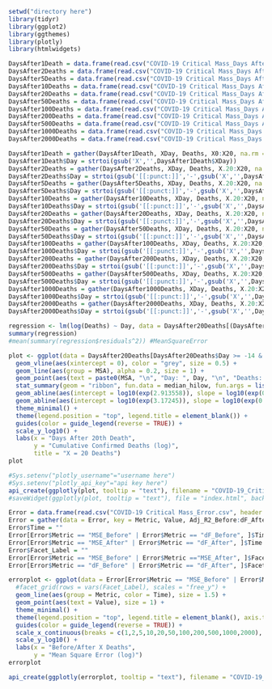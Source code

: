 ```{r libraries}
setwd("directory here")
library(tidyr)
library(ggplot2)
library(ggthemes)
library(plotly)
library(htmlwidgets)
```

```{r load data}
DaysAfter1Death = data.frame(read.csv("COVID-19 Critical Mass_Days After 1 Death.csv", header = TRUE))
DaysAfter2Deaths = data.frame(read.csv("COVID-19 Critical Mass_Days After 2 Deaths.csv", header = TRUE))
DaysAfter5Deaths = data.frame(read.csv("COVID-19 Critical Mass_Days After 5 Deaths.csv", header = TRUE))
DaysAfter10Deaths = data.frame(read.csv("COVID-19 Critical Mass_Days After 10 Deaths.csv", header = TRUE))
DaysAfter20Deaths = data.frame(read.csv("COVID-19 Critical Mass_Days After 20 Deaths.csv", header = TRUE))
DaysAfter50Deaths = data.frame(read.csv("COVID-19 Critical Mass_Days After 50 Deaths.csv", header = TRUE))
DaysAfter100Deaths = data.frame(read.csv("COVID-19 Critical Mass_Days After 100 Deaths.csv", header = TRUE))
DaysAfter200Deaths = data.frame(read.csv("COVID-19 Critical Mass_Days After 200 Deaths.csv", header = TRUE))
DaysAfter500Deaths = data.frame(read.csv("COVID-19 Critical Mass_Days After 500 Deaths.csv", header = TRUE))
DaysAfter1000Deaths = data.frame(read.csv("COVID-19 Critical Mass_Days After 1000 Deaths.csv", header = TRUE))
DaysAfter2000Deaths = data.frame(read.csv("COVID-19 Critical Mass_Days After 2000 Deaths.csv", header = TRUE))
```

```{r format data}
DaysAfter1Death = gather(DaysAfter1Death, XDay, Deaths, X0:X20, na.rm = TRUE)
DaysAfter1Death$Day = strtoi(gsub('X','',DaysAfter1Death$XDay))
DaysAfter2Deaths = gather(DaysAfter2Deaths, XDay, Deaths, X.20:X20, na.rm = TRUE)
DaysAfter2Deaths$Day = strtoi(gsub('[[:punct:]]','-',gsub('X','',DaysAfter2Deaths$XDay)))
DaysAfter5Deaths = gather(DaysAfter5Deaths, XDay, Deaths, X.20:X20, na.rm = TRUE)
DaysAfter5Deaths$Day = strtoi(gsub('[[:punct:]]','-',gsub('X','',DaysAfter5Deaths$XDay)))
DaysAfter10Deaths = gather(DaysAfter10Deaths, XDay, Deaths, X.20:X20, na.rm = TRUE)
DaysAfter10Deaths$Day = strtoi(gsub('[[:punct:]]','-',gsub('X','',DaysAfter10Deaths$XDay)))
DaysAfter20Deaths = gather(DaysAfter20Deaths, XDay, Deaths, X.20:X20, na.rm = TRUE)
DaysAfter20Deaths$Day = strtoi(gsub('[[:punct:]]','-',gsub('X','',DaysAfter20Deaths$XDay)))
DaysAfter50Deaths = gather(DaysAfter50Deaths, XDay, Deaths, X.20:X20, na.rm = TRUE)
DaysAfter50Deaths$Day = strtoi(gsub('[[:punct:]]','-',gsub('X','',DaysAfter50Deaths$XDay)))
DaysAfter100Deaths = gather(DaysAfter100Deaths, XDay, Deaths, X.20:X20, na.rm = TRUE)
DaysAfter100Deaths$Day = strtoi(gsub('[[:punct:]]','-',gsub('X','',DaysAfter100Deaths$XDay)))
DaysAfter200Deaths = gather(DaysAfter200Deaths, XDay, Deaths, X.20:X20, na.rm = TRUE)
DaysAfter200Deaths$Day = strtoi(gsub('[[:punct:]]','-',gsub('X','',DaysAfter200Deaths$XDay)))
DaysAfter500Deaths = gather(DaysAfter500Deaths, XDay, Deaths, X.20:X20, na.rm = TRUE)
DaysAfter500Deaths$Day = strtoi(gsub('[[:punct:]]','-',gsub('X','',DaysAfter500Deaths$XDay)))
DaysAfter1000Deaths = gather(DaysAfter1000Deaths, XDay, Deaths, X.20:X20, na.rm = TRUE)
DaysAfter1000Deaths$Day = strtoi(gsub('[[:punct:]]','-',gsub('X','',DaysAfter1000Deaths$XDay)))
DaysAfter2000Deaths = gather(DaysAfter2000Deaths, XDay, Deaths, X.20:X20, na.rm = TRUE)
DaysAfter2000Deaths$Day = strtoi(gsub('[[:punct:]]','-',gsub('X','',DaysAfter2000Deaths$XDay)))
```

```{r regression}
regression <- lm(log(Deaths) ~ Day, data = DaysAfter20Deaths[(DaysAfter20Deaths$Day >= -14 & DaysAfter20Deaths$Day <= 0 & DaysAfter20Deaths$Deaths > 0),])
summary(regression)
#mean(summary(regression$residuals^2)) #MeanSquareError
```

```{r plot deaths per day for given X}
plot <- ggplot(data = DaysAfter20Deaths[DaysAfter20Deaths$Day >= -14 & DaysAfter20Deaths$Day <= 14, ], aes(x = Day, y = Deaths)) +
  geom_vline(aes(xintercept = 0), color = "grey", size = 0.5) +
  geom_line(aes(group = MSA), alpha = 0.2, size = 1) +
  geom_point(aes(text = paste0(MSA, "\n", "Day: ", Day, "\n", "Deaths: ", Deaths)), alpha = 0.25, size = 0.5) +
  stat_summary(geom = "ribbon", fun.data = median_hilow, fun.args = list(conf.int = 1), fill = "lightgrey", alpha = 1/3) +
  geom_abline(aes(intercept = log10(exp(2.913558)), slope = log10(exp(0.136096)), color = "regression: 14 days before"), size = 1.5) +
  geom_abline(aes(intercept = log10(exp(3.17245)), slope = log10(exp(0.09192)), color = "regression: 14 days after"), size = 1.5) +
  theme_minimal() +
  theme(legend.position = "top", legend.title = element_blank()) +
  guides(color = guide_legend(reverse = TRUE)) +
  scale_y_log10() +
  labs(x = "Days After 20th Death",
       y = "Cumulative Confirmed Deaths (log)",
       title = "X = 20 Deaths")
plot
```

```{r upload to plotly}
#Sys.setenv("plotly_username"="username here")
#Sys.setenv("plotly_api_key"="api key here")
api_create(ggplotly(plot, tooltip = "text"), filename = "COVID-19_CriticalMass_20")
#saveWidget(ggplotly(plot, tooltip = "text"), file = "index.html", background = "NA")
```

```{r load regression error table}
Error = data.frame(read.csv("COVID-19 Critical Mass_Error.csv", header = TRUE))
Error = gather(data = Error, key = Metric, Value, Adj_R2_Before:dF_After, na.rm = TRUE)
Error$Time = ""
Error[Error$Metric == "MSE_Before" | Error$Metric == "dF_Before", ]$Time = "14 days before"
Error[Error$Metric == "MSE_After" | Error$Metric == "dF_After", ]$Time = "14 days after"
Error$Facet_Label = ""
Error[Error$Metric == "MSE_Before" | Error$Metric =="MSE_After", ]$Facet_Label = "Mean Square Error \n (Powers of 10)"
Error[Error$Metric == "dF_Before" | Error$Metric == "dF_After", ]$Facet_Label = "Degrees of Freedom"
```

```{r plot error by X}
errorplot <- ggplot(data = Error[Error$Metric == "MSE_Before" | Error$Metric == "MSE_After", ], aes(x = Deaths, y = exp(Value))) +
  #facet_grid(rows = vars(Facet_Label), scales = "free_y") +
  geom_line(aes(group = Metric, color = Time), size = 1.5) +
  geom_point(aes(text = Value), size = 1) +
  theme_minimal() +
  theme(legend.position = "top", legend.title = element_blank(), axis.text.x = element_text(face = "bold", size = 12)) +
  guides(color = guide_legend(reverse = TRUE)) +
  scale_x_continuous(breaks = c(1,2,5,10,20,50,100,200,500,1000,2000), trans = "log10") +
  scale_y_log10() +
  labs(x = "Before/After X Deaths",
       y = "Mean Square Error (log)")
errorplot
```

```{r upload to plotly}
api_create(ggplotly(errorplot, tooltip = "text"), filename = "COVID-19_CriticalMass_MSE&dF")
```